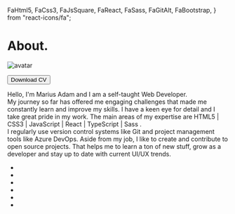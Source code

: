   FaHtml5,
  FaCss3,
  FaJsSquare,
  FaReact,
  FaSass,
  FaGitAlt,
  FaBootstrap,
} from "react-icons/fa";



<div className="about">
  <div className="title">
    <h1>
      About<span>.</span>
    </h1>
  </div>
  <div className="row">
    <div className="left-col">
      <img src={Avatar} alt="avatar"></img>
      <p>
        <a
          href="https://drive.google.com/file/d/1RL9GNPqIvTuhCthVXIcWIAnkUT9vBr6O/view"
          target="_blank"
          rel="noopener noreferrer"
        >
          <button className="download-button"> Download CV</button>
        </a>
      </p>
    </div>
    <div className="right-col">
      <p>
        Hello, I'm <span>Marius Adam</span> and I am a self-taught
        <span> Web Developer</span>.<br /> My journey so far has offered me engaging
        challenges that made me constantly learn and improve my skills. I have a
        keen eye for detail and I take great pride in my work. The main areas of
        my expertise are <span>HTML5</span> | <span>CSS3</span> | <span>
          JavaScript
        </span> | <span>React</span> | <span>TypeScript</span> | <span>
          Sass
        </span>. <br />I regularly use version control systems like <span>
          Git
        </span> and project management tools like <span>Azure DevOps</span>. Aside
        from my job, I like to create and contribute to open source projects. That
        helps me to learn a ton of new stuff, grow as a developer and stay up to
        date with current <span>UI/UX</span> trends.
      </p>
    </div>
  </div>
  <ul className="skill-list">
    <li>
      <FaHtml5 size="3.5em" />
    </li>
    <li>
      <FaCss3 size="3.5em" />
    </li>
    <li>
      <FaJsSquare size="3.5em" />
    </li>
    <li>
      <FaReact size="3.5em" />
    </li>
    <li>
      <FaSass size="3.5em" />
    </li>
    <li>
      <FaGitAlt size="3.5em" />
    </li>
  </ul>
</div>
